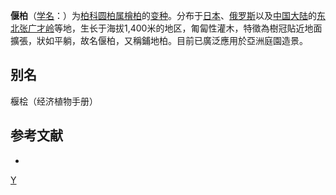 {{Infraspeciesbox
| image = 
| image_caption = 
| status = 
| status_system = 
| genus = Sabina
| species = chinensis
| varietas = sargentii
| authority =  (Henry) [[郑万钧|Cheng]] et [[傅立国|L. K. Fu]]
| synonyms = 
}}

'''偃柏'''（[[学名|学名]]：{{lang|la|''Sabina chinensis'' var. ''sargentii''}}）为[[柏科|柏科]][[圆柏属|圆柏属]][[檜柏|檜柏]]的[[变种|变种]]。分布于[[日本|日本]]、[[俄罗斯|俄罗斯]]以及[[中国大陆|中国大陆]]的[[东北张广才岭|东北张广才岭]]等地，生长于海拔1,400米的地区，匍匐性灌木，特徵為樹冠貼近地面擴張，狀如平躺，故名偃柏，又稱鋪地柏。目前已廣泛應用於亞洲庭園造景。

== 别名 ==
椻桧（经济植物手册）

== 参考文献 ==
<div class="references-small">
* {{cite web| url =http://www.bioinfo.cn/db05/KmzwSpecies.php?action=view&id=24276| title =偃柏（变种）| work =《中国高等植物数据库全库》| publisher =中国科学院微生物研究所| author =昆明植物研究所| accessdate =2009-02-26| deadurl =yes| archiveurl =https://web.archive.org/web/20160305084526/http://www.bioinfo.cn/db05/KmzwSpecies.php?action=view&id=24276| archivedate =2016-03-05}}
</div>
{{Taxonbar|from=Q10888468}}

[[Category:圆柏属|Y]]


{{植物小作品}}